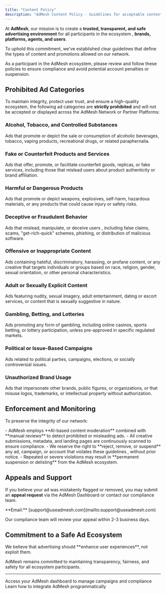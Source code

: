```yaml
---
title: "Content Policy"
description: "AdMesh Content Policy - Guidelines for acceptable content and advertising standards"
---
```


At **AdMesh**, our mission is to create a **trusted, transparent, and safe advertising environment** for all participants in the ecosystem ,  **brands, platforms, agents, and users**.

To uphold this commitment, we've established clear guidelines that define the types of content and promotions allowed on our network.

<Note>
As a participant in the AdMesh ecosystem, please review and follow these policies to ensure compliance and avoid potential account penalties or suspension.
</Note>

## Prohibited Ad Categories

To maintain integrity, protect user trust, and ensure a high-quality ecosystem, the following ad categories are **strictly prohibited** and will not be accepted or displayed across the AdMesh Network or Partner Platforms:

### Alcohol, Tobacco, and Controlled Substances

<Warning>
Ads that promote or depict the sale or consumption of alcoholic beverages, tobacco, vaping products, recreational drugs, or related paraphernalia.
</Warning>

### Fake or Counterfeit Products and Services

<Warning>
Ads that offer, promote, or facilitate counterfeit goods, replicas, or fake services, including those that mislead users about product authenticity or brand affiliation.
</Warning>

### Harmful or Dangerous Products

<Warning>
Ads that promote or depict weapons, explosives, self-harm, hazardous materials, or any products that could cause injury or safety risks.
</Warning>

### Deceptive or Fraudulent Behavior

<Warning>
Ads that mislead, manipulate, or deceive users ,  including false claims, scams, "get-rich-quick" schemes, phishing, or distribution of malicious software.
</Warning>

### Offensive or Inappropriate Content

<Warning>
Ads containing hateful, discriminatory, harassing, or profane content, or any creative that targets individuals or groups based on race, religion, gender, sexual orientation, or other personal characteristics.
</Warning>

### Adult or Sexually Explicit Content

<Warning>
Ads featuring nudity, sexual imagery, adult entertainment, dating or escort services, or content that is sexually suggestive in nature.
</Warning>

### Gambling, Betting, and Lotteries

<Warning>
Ads promoting any form of gambling, including online casinos, sports betting, or lottery participation, unless pre-approved in specific regulated markets.
</Warning>

### Political or Issue-Based Campaigns

<Warning>
Ads related to political parties, campaigns, elections, or socially controversial issues.
</Warning>

### Unauthorized Brand Usage

<Warning>
Ads that impersonate other brands, public figures, or organizations, or that misuse logos, trademarks, or intellectual property without authorization.
</Warning>

## Enforcement and Monitoring

To preserve the integrity of our network:

<Info>
- AdMesh employs **AI-based content moderation** combined with **manual reviews** to detect prohibited or misleading ads.
- All creative submissions, metadata, and landing pages are continuously scanned to ensure compliance.
- We reserve the right to **reject, remove, or suspend** any ad, campaign, or account that violates these guidelines ,  without prior notice.
- Repeated or severe violations may result in **permanent suspension or delisting** from the AdMesh ecosystem.
</Info>

## Appeals and Support

If you believe your ad was mistakenly flagged or removed, you may submit an **appeal request** via the AdMesh Dashboard or contact our compliance team.

<Card title="Contact Support" icon="envelope">
  **Email:** [support@useadmesh.com](mailto:support@useadmesh.com)
  
  Our compliance team will review your appeal within 2-3 business days.
</Card>

## Commitment to a Safe Ad Ecosystem

<Tip>
We believe that advertising should **enhance user experiences**, not exploit them.

AdMesh remains committed to maintaining transparency, fairness, and safety for all ecosystem participants.
</Tip>

---

<CardGroup cols={2}>
  <Card title="Dashboard" icon="chart-line" href="https://useadmesh.com">
    Access your AdMesh dashboard to manage campaigns and compliance
  </Card>
  <Card title="API Documentation" icon="code" href="/api-reference/introduction">
    Learn how to integrate AdMesh programmatically
  </Card>
</CardGroup>
